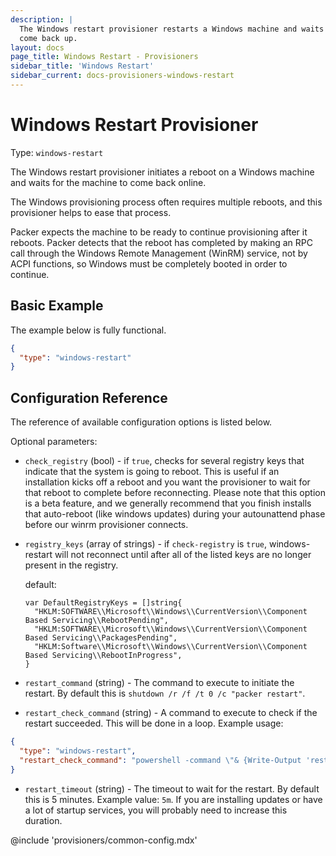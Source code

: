 ```yaml
---
description: |
  The Windows restart provisioner restarts a Windows machine and waits for it to
  come back up.
layout: docs
page_title: Windows Restart - Provisioners
sidebar_title: 'Windows Restart'
sidebar_current: docs-provisioners-windows-restart
---
```


# Windows Restart Provisioner

Type: `windows-restart`

The Windows restart provisioner initiates a reboot on a Windows machine and
waits for the machine to come back online.

The Windows provisioning process often requires multiple reboots, and this
provisioner helps to ease that process.

Packer expects the machine to be ready to continue provisioning after it
reboots. Packer detects that the reboot has completed by making an RPC call
through the Windows Remote Management (WinRM) service, not by ACPI functions,
so Windows must be completely booted in order to continue.

## Basic Example

The example below is fully functional.

```json
{
  "type": "windows-restart"
}
```

## Configuration Reference

The reference of available configuration options is listed below.

Optional parameters:

- `check_registry` (bool) - if `true`, checks for several registry keys that
  indicate that the system is going to reboot. This is useful if an
  installation kicks off a reboot and you want the provisioner to wait for
  that reboot to complete before reconnecting. Please note that this option
  is a beta feature, and we generally recommend that you finish installs that
  auto-reboot (like windows updates) during your autounattend phase before
  our winrm provisioner connects.

- `registry_keys` (array of strings) - if `check-registry` is `true`,
  windows-restart will not reconnect until after all of the listed keys are
  no longer present in the registry.

  default:

      var DefaultRegistryKeys = []string{
        "HKLM:SOFTWARE\\Microsoft\\Windows\\CurrentVersion\\Component Based Servicing\\RebootPending",
        "HKLM:SOFTWARE\\Microsoft\\Windows\\CurrentVersion\\Component Based Servicing\\PackagesPending",
        "HKLM:Software\\Microsoft\\Windows\\CurrentVersion\\Component Based Servicing\\RebootInProgress",
      }

- `restart_command` (string) - The command to execute to initiate the
  restart. By default this is `shutdown /r /f /t 0 /c "packer restart"`.

- `restart_check_command` (string) - A command to execute to check if the
  restart succeeded. This will be done in a loop. Example usage:

```json
{
  "type": "windows-restart",
  "restart_check_command": "powershell -command \"& {Write-Output 'restarted.'}\""
}
```

- `restart_timeout` (string) - The timeout to wait for the restart. By
  default this is 5 minutes. Example value: `5m`. If you are installing
  updates or have a lot of startup services, you will probably need to
  increase this duration.

@include 'provisioners/common-config.mdx'
